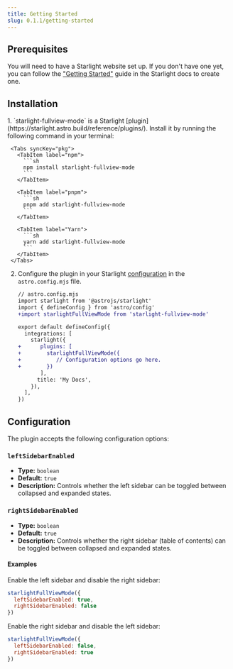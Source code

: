 ```yaml
---
title: Getting Started
slug: 0.1.1/getting-started
---
```


## Prerequisites

You will need to have a Starlight website set up.
If you don't have one yet, you can follow the ["Getting Started"](https://starlight.astro.build/getting-started) guide in the Starlight docs to create one.

## Installation


<Steps>
  1. `starlight-fullview-mode` is a Starlight [plugin](https://starlight.astro.build/reference/plugins/). Install it by running the following command in your terminal:

     <Tabs syncKey="pkg">
       <TabItem label="npm">
         ```sh
         npm install starlight-fullview-mode
         ```
       </TabItem>

       <TabItem label="pnpm">
         ```sh
         pnpm add starlight-fullview-mode
         ```
       </TabItem>

       <TabItem label="Yarn">
         ```sh
         yarn add starlight-fullview-mode
         ```
       </TabItem>
     </Tabs>

  2. Configure the plugin in your Starlight [configuration](https://starlight.astro.build/reference/configuration/#plugins) in the `astro.config.mjs` file.

     ```diff lang="js"
     // astro.config.mjs
     import starlight from '@astrojs/starlight'
     import { defineConfig } from 'astro/config'
     +import starlightFullViewMode from 'starlight-fullview-mode'

     export default defineConfig({
       integrations: [
         starlight({
     +      plugins: [
     +        starlightFullViewMode({
     +           // Configuration options go here.
     +        })
            ],
           title: 'My Docs',
         }),
       ],
     })
     ```
</Steps>

## Configuration

The plugin accepts the following configuration options:

### `leftSidebarEnabled`

* **Type:** `boolean`
* **Default:** `true`
* **Description:** Controls whether the left sidebar can be toggled between collapsed and expanded states.

### `rightSidebarEnabled`

* **Type:** `boolean`
* **Default:** `true`
* **Description:** Controls whether the right sidebar (table of contents) can be toggled between collapsed and expanded states.

#### Examples

Enable the left sidebar and disable the right sidebar:

```js
starlightFullViewMode({
  leftSidebarEnabled: true,
  rightSidebarEnabled: false
})
```

Enable the right sidebar and disable the left sidebar:

```js
starlightFullViewMode({
  leftSidebarEnabled: false,
  rightSidebarEnabled: true
})
```
